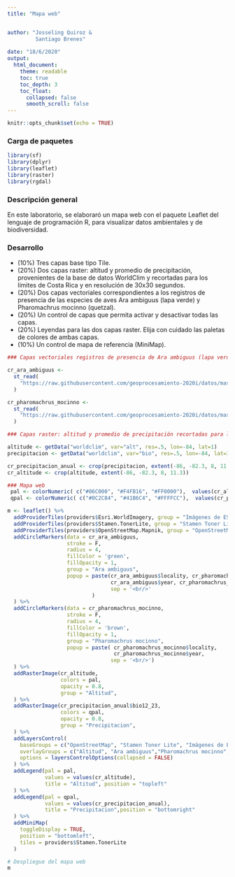 ```yaml
---
title: "Mapa web"


author: "Josseling Quiroz &
         Santiago Brenes"
         
date: "18/6/2020"
output:
  html_document:
    theme: readable    
    toc: true
    toc_depth: 3
    toc_float:
      collapsed: false
      smooth_scroll: false   
---
```


```r
knitr::opts_chunk$set(echo = TRUE)
```

### Carga de paquetes
```r
library(sf)
library(dplyr)
library(leaflet)
library(raster)
library(rgdal)

```

### Descripción general

En este laboratorio, se elaboraró un mapa web con el paquete Leaflet del lenguaje de programación R, para visualizar datos ambientales y de biodiversidad.

### Desarrollo 
- (10%) Tres capas base tipo Tile.
- (20%) Dos capas raster: altitud y promedio de precipitación, provenientes de la base de datos WorldClim y recortadas para los límites de Costa Rica y en resolución de 30x30 segundos.
- (20%) Dos capas vectoriales correspondientes a los registros de presencia de las especies de aves Ara ambiguus (lapa verde) y Pharomachrus mocinno (quetzal).
- (20%) Un control de capas que permita activar y desactivar todas las capas.
- (20%) Leyendas para las dos capas raster. Elija con cuidado las paletas de colores de ambas capas.
- (10%) Un control de mapa de referencia (MiniMap).

```r

### Capas vectoriales registros de presencia de Ara ambiguus (lapa verde) y Pharomachrus mocinno (quetzal) en Costa Rica.

cr_ara_ambiguus <-
  st_read(
    "https://raw.githubusercontent.com/geoprocesamiento-2020i/datos/master/biodiversidad/registros-presencia/cr/cr-ara-ambiguus.geojson"
  )

cr_pharomachrus_mocinno <- 
  st_read(
    "https://raw.githubusercontent.com/geoprocesamiento-2020i/datos/master/biodiversidad/registros-presencia/cr/cr_pharomachrus_mocinno.geojson"
  )

### Capas raster: altitud y promedio de precipitación recortadas para los límites de Costa Rica y en resolución de 30x30 segundos.

altitude <- getData("worldclim", var="alt", res=.5, lon=-84, lat=1)
precipitacion <- getData("worldclim", var="bio", res=.5, lon=-84, lat=10)

cr_precipitacion_anual <- crop(precipitacion, extent(-86, -82.3, 8, 11.3))
cr_altitude <- crop(altitude, extent(-86, -82.3, 8, 11.3))

### Mapa web
 pal <- colorNumeric( c("#06C000", "#F4FB16", "#FF0000"),  values(cr_altitude),  na.color = "transparent")
 qpal <- colorNumeric( c("#0C2C84", "#41B6C4", "#FFFFCC"),  values(cr_precipitacion_anual$bio12_23),  na.color = "transparent")

m <- leaflet() %>% 
  addProviderTiles(providers$Esri.WorldImagery, group = "Imágenes de ESRI") %>% 
  addProviderTiles(providers$Stamen.TonerLite, group = "Stamen Toner Lite") %>%
  addProviderTiles(providers$OpenStreetMap.Mapnik, group = "OpenStreetMap") %>%
  addCircleMarkers(data = cr_ara_ambiguus, 
                   stroke = F,
                   radius = 4,
                   fillColor = 'green',
                   fillOpacity = 1,
                   group = "Ara ambiguus", 
                   popup = paste(cr_ara_ambiguus$locality, cr_pharomachrus_mocinno$locality,
                                 cr_ara_ambiguus$year, cr_pharomachrus_mocinno$year,
                                 sep = '<br/>'
                           )
  ) %>%
  addCircleMarkers(data = cr_pharomachrus_mocinno, 
                   stroke = F,
                   radius = 4,
                   fillColor = 'brown',
                   fillOpacity = 1,
                   group = "Pharomachrus mocinno", 
                   popup = paste( cr_pharomachrus_mocinno$locality,
                                  cr_pharomachrus_mocinno$year,
                                 sep = '<br/>')
  ) %>%
  addRasterImage(cr_altitude,
                 colors = pal, 
                 opacity = 0.8, 
                 group = "Altitud",
  ) %>%
  addRasterImage(cr_precipitacion_anual$bio12_23,
                 colors = qpal, 
                 opacity = 0.8, 
                 group = "Precipitacion",
  ) %>%
  addLayersControl(
    baseGroups = c("OpenStreetMap", "Stamen Toner Lite", "Imágenes de ESRI"),
    overlayGroups = c("Altitud", "Ara ambiguus","Pharomachrus mocinno","Precipitacion"),
    options = layersControlOptions(collapsed = FALSE)    
  ) %>%
  addLegend(pal = pal, 
            values = values(cr_altitude), 
            title = "Altitud", position = "topleft"
  ) %>%
  addLegend(pal = qpal, 
            values = values(cr_precipitacion_anual), 
            title = "Precipitacion",position = "bottomright"
  ) %>%
  addMiniMap(
    toggleDisplay = TRUE,
    position = "bottomleft",
    tiles = providers$Stamen.TonerLite
  )
```


```r
# Despliegue del mapa web
m
```
